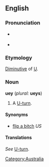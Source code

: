 ==English==

===Pronunciation===
* {{IPA|/ˈjʊu.ɪi/}} {{SAMPA|/"ju:.i:/}} {{a|UK}}
* {{audio|en-uk-uey.ogg|Audio (UK)}}

===Etymology===
[[diminutive|Diminutive]] of [[U]].

===Noun===
'''uey''' (''plural:'' '''ueys''')

# {{context|US|Australian|colloquial}} A [[U-turn]].

====Synonyms====
*[[flip a bitch]] ''US''

====Translations====
''See'' [[U-turn]].

<!-- Please put translations at U-turn to keep them consistent. -- [[User:Paul G|Paul G]] 09:20, 20 Apr 2004 (UTC)
*Dutch: [[rechtsomkeert]], [[draai]] van 180 graden
-->

[[Category:Australia]]